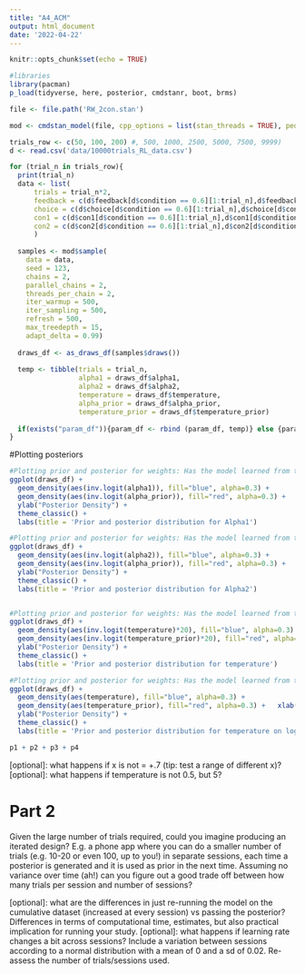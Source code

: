 ```yaml
---
title: "A4_ACM"
output: html_document
date: '2022-04-22'
---
```


```r
knitr::opts_chunk$set(echo = TRUE)
```

```r
#libraries
library(pacman)
p_load(tidyverse, here, posterior, cmdstanr, boot, brms)

```

```r
file <- file.path('RW_2con.stan')

mod <- cmdstan_model(file, cpp_options = list(stan_threads = TRUE), pedantic = TRUE)
```

```r

trials_row <- c(50, 100, 200) #, 500, 1000, 2500, 5000, 7500, 9999)
d <- read.csv('data/10000trials_RL_data.csv')

for (trial_n in trials_row){
  print(trial_n)
  data <- list(
      trials = trial_n*2, 
      feedback = c(d$feedback[d$condition == 0.6][1:trial_n],d$feedback[d$condition == 0.8][1:trial_n]),
      choice = c(d$choice[d$condition == 0.6][1:trial_n],d$choice[d$condition == 0.8][1:trial_n]),
      con1 = c(d$con1[d$condition == 0.6][1:trial_n],d$con1[d$condition == 0.8][1:trial_n]),
      con2 = c(d$con2[d$condition == 0.6][1:trial_n],d$con2[d$condition == 0.8][1:trial_n])
      )
  
  samples <- mod$sample(
    data = data,
    seed = 123,
    chains = 2,
    parallel_chains = 2,
    threads_per_chain = 2,
    iter_warmup = 500,
    iter_sampling = 500,
    refresh = 500,
    max_treedepth = 15,
    adapt_delta = 0.99)
  
  draws_df <- as_draws_df(samples$draws())
  
  temp <- tibble(trials = trial_n, 
                 alpha1 = draws_df$alpha1,
                 alpha2 = draws_df$alpha2,
                 temperature = draws_df$temperature,
                 alpha_prior = draws_df$alpha_prior,
                 temperature_prior = draws_df$temperature_prior)
  
  if(exists("param_df")){param_df <- rbind (param_df, temp)} else {param_df <- temp}
}

```

#Plotting posteriors
```r
#Plotting prior and posterior for weights: Has the model learned from the data? 
ggplot(draws_df) +
  geom_density(aes(inv.logit(alpha1)), fill="blue", alpha=0.3) + 
  geom_density(aes(inv.logit(alpha_prior)), fill="red", alpha=0.3) +   xlab("Alpha1") +
  ylab("Posterior Density") +
  theme_classic() + 
  labs(title = 'Prior and posterior distribution for Alpha1')

#Plotting prior and posterior for weights: Has the model learned from the data? 
ggplot(draws_df) +
  geom_density(aes(inv.logit(alpha2)), fill="blue", alpha=0.3) + 
  geom_density(aes(inv.logit(alpha_prior)), fill="red", alpha=0.3) +   xlab("Alpha2") +
  ylab("Posterior Density") +
  theme_classic() + 
  labs(title = 'Prior and posterior distribution for Alpha2')


#Plotting prior and posterior for weights: Has the model learned from the data? 
ggplot(draws_df) +
  geom_density(aes(inv.logit(temperature)*20), fill="blue", alpha=0.3) + 
  geom_density(aes(inv.logit(temperature_prior)*20), fill="red", alpha=0.3) +   xlab("temperature") +
  ylab("Posterior Density") +
  theme_classic() + 
  labs(title = 'Prior and posterior distribution for temperature')

#Plotting prior and posterior for weights: Has the model learned from the data? 
ggplot(draws_df) +
  geom_density(aes(temperature), fill="blue", alpha=0.3) + 
  geom_density(aes(temperature_prior), fill="red", alpha=0.3) +   xlab("temperature") +
  ylab("Posterior Density") +
  theme_classic() + 
  labs(title = 'Prior and posterior distribution for temperature on log odds scale')

p1 + p2 + p3 + p4

```


[optional]: what happens if x is not = +.7 (tip: test a range of different x)?
[optional]: what happens if temperature is not 0.5, but 5?

# Part 2
Given the large number of trials required, could you imagine producing an iterated design? E.g. a phone app where you can do a smaller number of trials (e.g. 10-20 or even 100, up to you!) in separate sessions, each time a posterior is generated and it is used as prior in the next time.
Assuming no variance over time (ah!) can you figure out a good trade off between how many trials per session and number of sessions?






[optional]: what are the differences in just re-running the model on the cumulative dataset (increased at every session) vs passing the posterior? Differences in terms of computational time, estimates, but also practical implication for running your study.
[optional]: what happens if learning rate changes a bit across sessions? Include a variation between sessions according to a normal distribution with a mean of 0 and a sd of 0.02. Re-assess the number of trials/sessions used.


